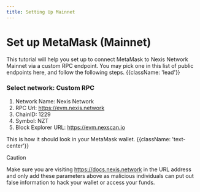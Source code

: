 ---
title: Setting Up Mainnet
---


# Set up MetaMask (Mainnet) 

This tutorial will help you set up to connect MetaMask to Nexis Network Mainnet via a custom RPC endpoint. You may pick one in this list of public endpoints here, and follow the following steps. {{className: 'lead'}}

### Select network: Custom RPC



1. Network Name: Nexis Network
2. RPC Url: https://evm.nexis.network​
3. ChainID: 1229
4. Symbol: NZT
5. Block Explorer URL: https://evm.nexscan.io​


This is how it should look in your MetaMask wallet. {{className: 'text-center'}}

<Note>
Caution

Make sure you are visiting https://docs.nexis.network in the URL address and only add these parameters above as malicious individuals can put out false information to hack your wallet or access your funds.

</Note>
